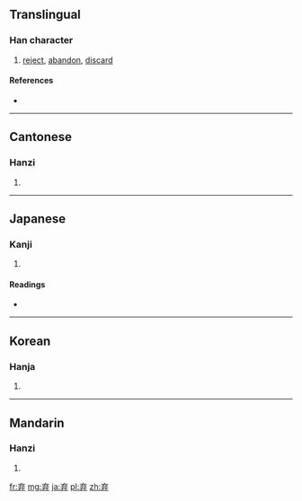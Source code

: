 {{also|棄}}
==Translingual==

===Han character===
{{Han char|rn=55|rad=廾|as=04|sn=7|four=|canj=卜戈廿 (YIT)|ids=⿱[[𠫓]][[廾]]}}

# [[reject]], [[abandon]], [[discard]]

====References====
* {{Han ref|kx=0353.150|dkj=09594|dj=0668.150|hdz=10515.080|uh=5F03|ud=24323}}

----

==Cantonese==

===Hanzi===
{{yue-hanzi|jyut=|y=hei3|tra=棄}}

# {{defn|lang=yue|sort=廾04}}

----

==Japanese==

===Kanji===
{{ja-kanji|grade=|rs=廾04}}

# {{defn|lang=ja|sort=廾04}}

====Readings====
* {{ja-readings|on=[[き]] (ki)|kun=[[すてる]] (suteru)}}

----

==Korean==

===Hanja===
{{ko-hanja|hangeul=기|eumhun=|rv=gi|mr=ki|y=ki}}

# {{defn|lang=ko|sort=廾04}}

----

==Mandarin==

===Hanzi===
{{cmn-hanzi|tra=棄|pin=[[qì]] ([[qi4]])|wg=ch'i<sup>4</sup>}}

# {{defn|lang=cmn|sort=廾04}}

[[fr:弃]]
[[mg:弃]]
[[ja:弃]]
[[pl:弃]]
[[zh:弃]]